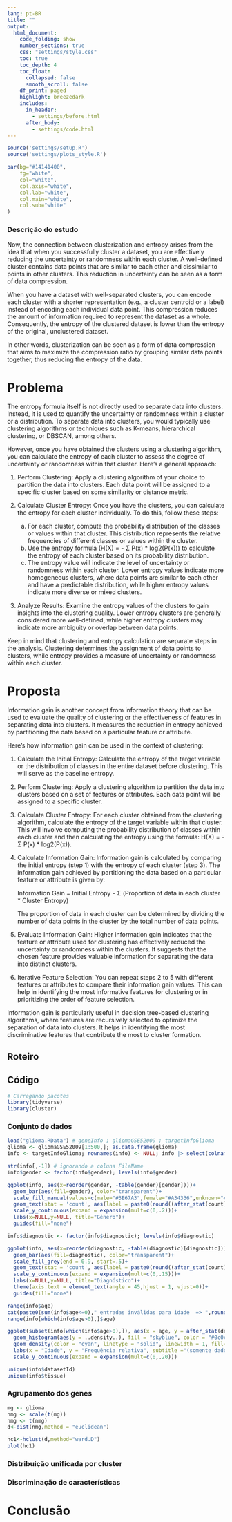 ```yaml
---
lang: pt-BR
title: ""
output: 
  html_document:
    code_folding: show
    number_sections: true
    css: "settings/style.css"
    toc: true
    toc_depth: 4
    toc_float: 
      collapsed: false
      smooth_scroll: false
    df_print: paged
    highlight: breezedark
    includes:
      in_header: 
        - settings/before.html
      after_body:
        - settings/code.html
---
```

<p style="margin:0!important; user-select: none;"></p>
```r
source('settings/setup.R')
source('settings/plots_style.R')
```

```r
par(bg="#14141400",
    fg="white",
    col="white",
    col.axis="white",
    col.lab="white",
    col.main="white",
    col.sub="white"
)
```


<h3>Descrição do estudo</h3>

Now, the connection between clusterization and entropy arises from the idea that when you successfully cluster a dataset, you are effectively reducing the uncertainty or randomness within each cluster. A well-defined cluster contains data points that are similar to each other and dissimilar to points in other clusters. This reduction in uncertainty can be seen as a form of data compression.

When you have a dataset with well-separated clusters, you can encode each cluster with a shorter representation (e.g., a cluster centroid or a label) instead of encoding each individual data point. This compression reduces the amount of information required to represent the dataset as a whole. Consequently, the entropy of the clustered dataset is lower than the entropy of the original, unclustered dataset.

In other words, clusterization can be seen as a form of data compression that aims to maximize the compression ratio by grouping similar data points together, thus reducing the entropy of the data.

# Problema

The entropy formula itself is not directly used to separate data into clusters. Instead, it is used to quantify the uncertainty or randomness within a cluster or a distribution. To separate data into clusters, you would typically use clustering algorithms or techniques such as K-means, hierarchical clustering, or DBSCAN, among others.

However, once you have obtained the clusters using a clustering algorithm, you can calculate the entropy of each cluster to assess the degree of uncertainty or randomness within that cluster. Here's a general approach:

1. Perform Clustering: Apply a clustering algorithm of your choice to partition the data into clusters. Each data point will be assigned to a specific cluster based on some similarity or distance metric.

2. Calculate Cluster Entropy: Once you have the clusters, you can calculate the entropy for each cluster individually. To do this, follow these steps:
   a. For each cluster, compute the probability distribution of the classes or values within that cluster. This distribution represents the relative frequencies of different classes or values within the cluster.
   b. Use the entropy formula (H(X) = - Σ P(x) * log2(P(x))) to calculate the entropy of each cluster based on its probability distribution.
   c. The entropy value will indicate the level of uncertainty or randomness within each cluster. Lower entropy values indicate more homogeneous clusters, where data points are similar to each other and have a predictable distribution, while higher entropy values indicate more diverse or mixed clusters.

3. Analyze Results: Examine the entropy values of the clusters to gain insights into the clustering quality. Lower entropy clusters are generally considered more well-defined, while higher entropy clusters may indicate more ambiguity or overlap between data points.

Keep in mind that clustering and entropy calculation are separate steps in the analysis. Clustering determines the assignment of data points to clusters, while entropy provides a measure of uncertainty or randomness within each cluster.

# Proposta 

Information gain is another concept from information theory that can be used to evaluate the quality of clustering or the effectiveness of features in separating data into clusters. It measures the reduction in entropy achieved by partitioning the data based on a particular feature or attribute.

Here's how information gain can be used in the context of clustering:

1. Calculate the Initial Entropy:
   Calculate the entropy of the target variable or the distribution of classes in the entire dataset before clustering. This will serve as the baseline entropy.

2. Perform Clustering:
   Apply a clustering algorithm to partition the data into clusters based on a set of features or attributes. Each data point will be assigned to a specific cluster.

3. Calculate Cluster Entropy:
   For each cluster obtained from the clustering algorithm, calculate the entropy of the target variable within that cluster. This will involve computing the probability distribution of classes within each cluster and then calculating the entropy using the formula: H(X) = - Σ P(x) * log2(P(x)).

4. Calculate Information Gain:
   Information gain is calculated by comparing the initial entropy (step 1) with the entropy of each cluster (step 3). The information gain achieved by partitioning the data based on a particular feature or attribute is given by:
   
   Information Gain = Initial Entropy - Σ (Proportion of data in each cluster * Cluster Entropy)

   The proportion of data in each cluster can be determined by dividing the number of data points in the cluster by the total number of data points.

5. Evaluate Information Gain:
   Higher information gain indicates that the feature or attribute used for clustering has effectively reduced the uncertainty or randomness within the clusters. It suggests that the chosen feature provides valuable information for separating the data into distinct clusters.

6. Iterative Feature Selection:
   You can repeat steps 2 to 5 with different features or attributes to compare their information gain values. This can help in identifying the most informative features for clustering or in prioritizing the order of feature selection.

Information gain is particularly useful in decision tree-based clustering algorithms, where features are recursively selected to optimize the separation of data into clusters. It helps in identifying the most discriminative features that contribute the most to cluster formation.

## Roteiro

## Código

```r
# Carregando pacotes
library(tidyverse)
library(cluster)
```

### Conjunto de dados

```r
load("glioma.RData") # geneInfo ; gliomaGSE52009 ; targetInfoGlioma
glioma <- gliomaGSE52009[1:500,]; as.data.frame(glioma)
info <- targetInfoGlioma; rownames(info) <- NULL; info |> select(colnames(info[,-1]),FileName)
```

```r
str(info[,-1]) # ignorando a coluna FileName
info$gender <- factor(info$gender); levels(info$gender)
```

```r
ggplot(info, aes(x=reorder(gender, -table(gender)[gender])))+
  geom_bar(aes(fill=gender), color="transparent")+
  scale_fill_manual(values=c(male="#3E67A3",female="#A34336",unknown="#7F8F85"))+
  geom_text(stat = 'count', aes(label = paste0(round((after_stat(count)/sum(after_stat(count)))*100), "%")), vjust = -0.5) +
  scale_y_continuous(expand = expansion(mult=c(0,.2)))+
  labs(x=NULL,y=NULL, title="Gênero")+
  guides(fill="none")
```

```r
info$diagnostic <- factor(info$diagnostic); levels(info$diagnostic)
```

```r
ggplot(info, aes(x=reorder(diagnostic, -table(diagnostic)[diagnostic])))+
  geom_bar(aes(fill=diagnostic), color="transparent")+
  scale_fill_grey(end = 0.9, start=.5)+
  geom_text(stat = 'count', aes(label = paste0(round((after_stat(count)/sum(after_stat(count)))*100), "%")), vjust = -0.5) +
  scale_y_continuous(expand = expansion(mult=c(0,.15)))+
  labs(x=NULL,y=NULL, title="Diagnóstico")+
  theme(axis.text = element_text(angle = 45,hjust = 1, vjust=0))+
  guides(fill="none")
```

```r
range(info$age)
cat(paste0(sum(info$age<=0)," entradas inválidas para idade  => ",round(sum(info$age<=0)/nrow(info)*100,2), "% da amostra")) # Porcentagem de dados inválidos para idade
range(info[which(info$age>0),]$age)
```

```r
ggplot(subset(info[which(info$age>0),]), aes(x = age, y = after_stat(density))) +
  geom_histogram(aes(y = ..density..), fill = "skyblue", color = "#0c0c0c", binwidth = 5, alpha = 0.9) +
  geom_density(color = "cyan", linetype = "solid", linewidth = 1, fill="transparent") +
  labs(x = "Idade", y = "Frequência relativa", subtitle ="(somente dados válidos)", title="Distribuição de idade na amostra")+
  scale_y_continuous(expand = expansion(mult=c(0,.20)))
```

```r
unique(info$datasetId)
unique(info$tissue)
```

### Agrupamento dos genes

```r
mg <- glioma
nmg <- scale(t(mg))
nmg <- t(nmg)
d<-dist(nmg,method = "euclidean")
```

```r
hc1<-hclust(d,method="ward.D")
plot(hc1)
```


### Distribuição unificada por cluster

### Discriminação de características

# Conclusão

